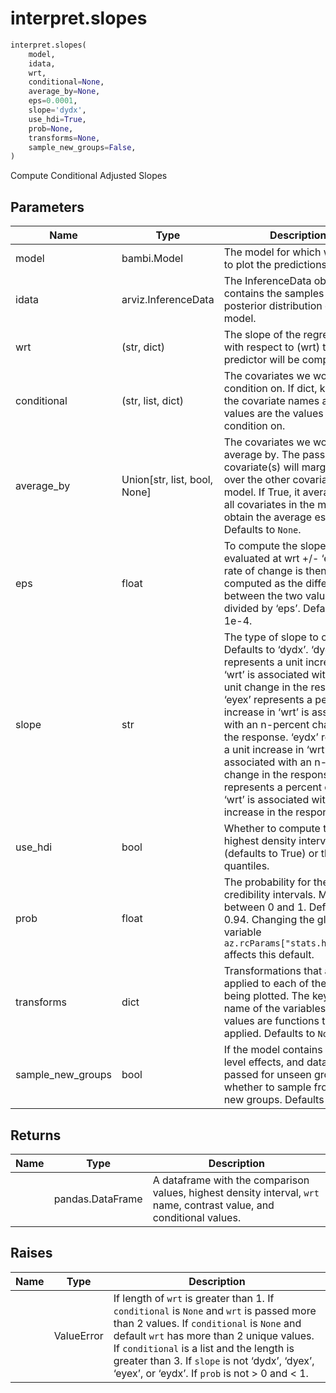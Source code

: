 # interpret.slopes { #bambi.interpret.slopes }

```python
interpret.slopes(
    model,
    idata,
    wrt,
    conditional=None,
    average_by=None,
    eps=0.0001,
    slope='dydx',
    use_hdi=True,
    prob=None,
    transforms=None,
    sample_new_groups=False,
)
```

Compute Conditional Adjusted Slopes

## Parameters {.doc-section .doc-section-parameters}

| Name              | Type                           | Description                                                                                                                                                                                                                                                                                                                                                                                                                                                   | Default    |
|-------------------|--------------------------------|---------------------------------------------------------------------------------------------------------------------------------------------------------------------------------------------------------------------------------------------------------------------------------------------------------------------------------------------------------------------------------------------------------------------------------------------------------------|------------|
| model             | bambi.Model                    | The model for which we want to plot the predictions.                                                                                                                                                                                                                                                                                                                                                                                                          | _required_ |
| idata             | arviz.InferenceData            | The InferenceData object that contains the samples from the posterior distribution of the model.                                                                                                                                                                                                                                                                                                                                                              | _required_ |
| wrt               | (str, dict)                    | The slope of the regression with respect to (wrt) this predictor will be computed.                                                                                                                                                                                                                                                                                                                                                                            | _required_ |
| conditional       | (str, list, dict)              | The covariates we would like to condition on. If dict, keys are the covariate names and values are the values to condition on.                                                                                                                                                                                                                                                                                                                                | `None`     |
| average_by        | Union\[str, list, bool, None\] | The covariates we would like to average by. The passed covariate(s) will marginalize over the other covariates in the model. If True, it averages over all covariates in the model to obtain the average estimate. Defaults to `None`.                                                                                                                                                                                                                        | `None`     |
| eps               | float                          | To compute the slope, 'wrt' is evaluated at wrt +/- 'eps'. The rate of change is then computed as the difference between the two values divided by 'eps'. Defaults to 1e-4.                                                                                                                                                                                                                                                                                   | `0.0001`   |
| slope             | str                            | The type of slope to compute. Defaults to 'dydx'. 'dydx' represents a unit increase in 'wrt' is associated with an n-unit change in the response. 'eyex' represents a percentage increase in 'wrt' is associated with an n-percent change in the response. 'eydx' represents a unit increase in 'wrt' is associated with an n-percent change in the response. 'dyex' represents a percent change in 'wrt' is associated with a unit increase in the response. | `'dydx'`   |
| use_hdi           | bool                           | Whether to compute the highest density interval (defaults to True) or the quantiles.                                                                                                                                                                                                                                                                                                                                                                          | `True`     |
| prob              | float                          | The probability for the credibility intervals. Must be between 0 and 1. Defaults to 0.94. Changing the global variable `az.rcParams["stats.hdi_prob"]` affects this default.                                                                                                                                                                                                                                                                                  | `None`     |
| transforms        | dict                           | Transformations that are applied to each of the variables being plotted. The keys are the name of the variables, and the values are functions to be applied. Defaults to `None`.                                                                                                                                                                                                                                                                              | `None`     |
| sample_new_groups | bool                           | If the model contains group-level effects, and data is passed for unseen groups, whether to sample from the new groups. Defaults to `False`.                                                                                                                                                                                                                                                                                                                  | `False`    |

## Returns {.doc-section .doc-section-returns}

| Name   | Type             | Description                                                                                                           |
|--------|------------------|-----------------------------------------------------------------------------------------------------------------------|
|        | pandas.DataFrame | A dataframe with the comparison values, highest density interval, `wrt` name, contrast value, and conditional values. |

## Raises {.doc-section .doc-section-raises}

| Name   | Type       | Description                                                                                                                                                                                                                                                                                                                          |
|--------|------------|--------------------------------------------------------------------------------------------------------------------------------------------------------------------------------------------------------------------------------------------------------------------------------------------------------------------------------------|
|        | ValueError | If length of `wrt` is greater than 1. If `conditional` is `None` and `wrt` is passed more than 2 values. If `conditional` is `None` and default `wrt` has more than 2 unique values. If `conditional` is a list and the length is greater than 3. If `slope` is not 'dydx', 'dyex', 'eyex', or 'eydx'. If `prob` is not > 0 and < 1. |
